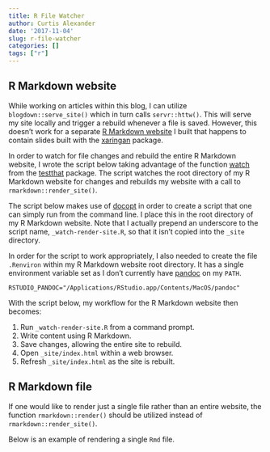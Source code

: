 ```yaml
---
title: R File Watcher
author: Curtis Alexander
date: '2017-11-04'
slug: r-file-watcher
categories: []
tags: ["r"]
---
```


## R Markdown website
While working on articles within this blog, I can utilize `blogdown::serve_site()` which in turn calls `servr::httw()`.  This will serve my site locally and trigger a rebuild whenever a file is saved.  However, this doesn't work for a separate [R Markdown website](http://rmarkdown.rstudio.com/rmarkdown_websites.html) I built that happens to contain slides built with the [xaringan](https://slides.yihui.name/xaringan/) package.

In order to watch for file changes and rebuild the entire R Markdown website, I wrote the script below taking advantage of the function [watch](https://github.com/r-lib/testthat/blob/master/R/watcher.R) from the [testthat](http://testthat.r-lib.org/) package.  The script watches the root directory of my R Markdown website for changes and rebuilds my website with a call to `rmarkdown::render_site()`.

The script below makes use of [docopt](https://github.com/docopt/docopt.R) in order to create a script that one can simply run from the command line.  I place this in the root directory of my R Markdown website.  Note that I actually prepend an underscore to the script name, `_watch-render-site.R`, so that it isn't copied into the `_site` directory.

In order for the script to work appropriately, I also needed to create the file `.Renviron` within my R Markdown website root directory.  It has a single environment variable set as I don't currently have [pandoc](https://pandoc.org/) on my `PATH`.

```
RSTUDIO_PANDOC="/Applications/RStudio.app/Contents/MacOS/pandoc"
```

With the script below, my workflow for the R Markdown website then becomes:

1. Run `_watch-render-site.R` from a command prompt.
2. Write content using R Markdown.
3. Save changes, allowing the entire site to rebuild.
4. Open `_site/index.html` within a web browser.
5. Refresh `_site/index.html` as the site is rebuilt.


<script src="https://gist.github.com/curtisalexander/61de671c6b04980935736dc2d07ed16c.js"></script>


## R Markdown file
If one would like to render just a single file rather than an entire website, the function `rmarkdown::render()` should be utilized instead of `rmarkdown::render_site()`.

Below is an example of rendering a single `Rmd` file.

<script src="https://gist.github.com/curtisalexander/d934449a093249d95802e45f513f5ddc.js"></script>
